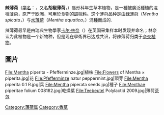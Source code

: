 {{Speciesbox
| name = 辣薄荷
| image = Mentha × piperita - Köhler–s Medizinal-Pflanzen-095.jpg
| image_width = 240px
| image_caption = 《[[科勒藥用植物|科勒藥用植物]]》(1897), <br>''Mentha piperita''
| genus = Mentha
| species = {{hybrid}} piperita
| authority = [[卡尔·林奈|L.]]
| synonyms =  ''M. piperita'' <small>(L.) Huds.</small><br />
''M. balsamea'' <small>Willd.</small>
}}
'''辣薄荷'''（[[学名|学名]]：{{lang|la|''Mentha'' × ''piperita''}}，又名'''胡椒薄荷'''，{{lang-en|Peppermint}}）唇形科年生草本植物，是一種被廣泛種植的混種[[薄荷|薄荷]]，原产于欧洲，可用於食物的[[調味料|調味料]]。这个薄荷品种是由[[绿薄荷|绿薄荷]]（''Mentha spicata''，{{lang-en|Spearmint}}）与[[水薄荷|水薄荷]]（''Mentha aquatica''，{{lang-en|Watermint}}）混種而成的.

辣薄荷最早是由瑞典生物學家[[卡尔·林奈|卡尔·林奈]]（{{lang|sv|Carl von Linné}}）在英国采集样本时发现并命名；林奈认为此植物是一个新物种，但是现在學術界已达成共识，将辣薄荷归类于[[杂交植物|杂交植物]]。

==圖片==
<gallery>
File:Mentha piperita - Pfefferminze.jpg|植株
File:Flowers of Mentha × piperita.jpg|花
File:Pfefferminze natur peppermint.jpg|頂芽
File:Mentha piperita 0.1 R.jpg|葉
File:Mentha piperata seeds.jpg|種子
File:Menthae piperitae folium 008182.jpg|乾燥葉
File:Teebeutel Polylactid 2009.jpg|薄荷[[茶包|茶包]]
</gallery>

{{plant-stub}}

{{藥草和真菌}}
{{Taxonbar|from=Q156037}}

[[Category:薄荷属|Category:薄荷属]]
[[Category:香草|Category:香草]]